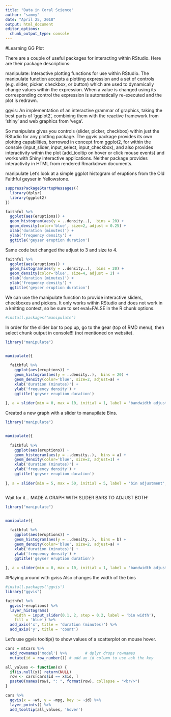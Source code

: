 ```yaml
---
title: "Data in Coral Science"
author: "sammy"
date: "April 25, 2018"
output: html_document
editor_options: 
  chunk_output_type: console
---
```


#Learning GG Plot


There are a couple of useful packages for interacting within RStudio. Here are their package descriptions:

manipulate: Interactive plotting functions for use within RStudio. The manipulate function accepts a plotting expression and a set of controls (e.g. slider, picker, checkbox, or button) which are used to dynamically change values within the expression. When a value is changed using its corresponding control the expression is automatically re-executed and the plot is redrawn.

ggvis: An implementation of an interactive grammar of graphics, taking the best parts of ‘ggplot2’, combining them with the reactive framework from ‘shiny’ and web graphics from ‘vega’.

So manipulate gives you controls (slider, picker, checkbox) within just the RStudio for any plotting package. The ggvis package provides its own plotting capabilities, borrowed in concept from ggplot2, for within the console (input_slider, input_select, input_checkbox), and also provides interactivity within the plot (add_tooltip on hover or click mouse events) and works with Shiny interactive applications. Neither package provides interactivity in HTML from rendered Rmarkdown documents.

manipulate
Let’s look at a simple ggplot histogram of eruptions from the Old Faithful geyser in Yellowstone.

```r
suppressPackageStartupMessages({
  library(dplyr)
  library(ggplot2)
})

faithful %>%
  ggplot(aes(eruptions)) + 
  geom_histogram(aes(y = ..density..),  bins = 20) +
  geom_density(color='blue', size=2, adjust = 0.25) +
  xlab('duration (minutes)') +
  ylab('frequency density') +
  ggtitle('geyser eruption duration')
```

Same code but changed the adjust to 3 and size to 4. 

```r
faithful %>%
  ggplot(aes(eruptions)) + 
  geom_histogram(aes(y = ..density..),  bins = 20) +
  geom_density(color='blue', size=4, adjust = 2) +
  xlab('duration (minutes)') +
  ylab('frequency density') +
  ggtitle('geyser eruption duration')
```

We can use the manipulate function to provide interactive sliders, checkboxes and pickers. It only works within RStudio and does not work in a knitting context, so be sure to set eval=FALSE in the R chunk options.

```r
#install.packages("manipulate")
```
In order for the slider bar to pop up, go to the gear (top of RMD menu), then select chunk output in console!!! (not mentioned on website).

```r

library("manipulate") 


manipulate({
  
  faithful %>%
    ggplot(aes(eruptions)) + 
    geom_histogram(aes(y = ..density..),  bins = 20) +
    geom_density(color='blue', size=2, adjust=a) +
    xlab('duration (minutes)') +
    ylab('frequency density') +
    ggtitle('geyser eruption duration')
  
}, a = slider(min = 0, max = 10, initial = 1, label = 'bandwidth adjustment', step = 0.2))
```

Created a new graph with a slider to manupilate Bins. 

```r
library("manipulate") 


manipulate({
  
  faithful %>%
    ggplot(aes(eruptions)) + 
    geom_histogram(aes(y = ..density..),  bins = a) +
    geom_density(color='blue', size=2, adjust=1) +
    xlab('duration (minutes)') +
    ylab('frequency density') +
    ggtitle('geyser eruption duration')
  
}, a = slider(min = 5, max = 50, initial = 5, label = 'bin adjustment', step = 5))



```



Wait for it... MADE A GRAPH WITH SLIDER BARS TO ADJUST BOTH! 

```r
library("manipulate") 


manipulate({
  
  faithful %>%
    ggplot(aes(eruptions)) + 
    geom_histogram(aes(y = ..density..),  bins = b) +
    geom_density(color='blue', size=2, adjust=a) +
    xlab('duration (minutes)') +
    ylab('frequency density') +
    ggtitle('geyser eruption duration')
  
}, a = slider(min = 0, max = 10, initial = 1, label = 'bandwidth adjustment', step = 0.2), b = slider(min = 5, max = 50, initial = 5, label = 'bin adjustment', step = 5))
```


#Playing around with gviss
Also changes the width of the bins

```r
#install.packages('ggvis')
library("ggvis")  

faithful %>%
  ggvis(~eruptions) %>%
  layer_histograms(
    width = input_slider(0.1, 2, step = 0.2, label = 'bin width'),
    fill = 'blue') %>%
  add_axis('x', title = 'duration (minutes)') %>%
  add_axis('y', title = 'count')
```

Let’s use ggvis tooltip() to show values of a scatterplot on mouse hover.

```r
cars = mtcars %>%
  add_rownames('model') %>%        # dplyr drops rownames
  mutate(id = row_number()) # add an id column to use ask the key

all_values <- function(x) {
  if(is.null(x)) return(NULL)
  row <- cars[cars$id == x$id, ]
  paste0(names(row), ": ", format(row), collapse = "<br/>")
}

cars %>% 
  ggvis(x = ~wt, y = ~mpg, key := ~id) %>%
  layer_points() %>%
  add_tooltip(all_values, 'hover')
```

